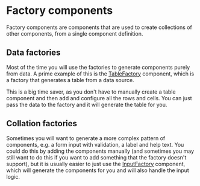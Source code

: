 <Meta title="Factories" />

# Factory components

Factory components are components that are used to create collections of other components,
from a single component definition.

## Data factories

Most of the time you will use the factories to generate components purely from
data. A prime example of this is the [TableFactory](?path=/docs/components-factories-table-factory--docs)
component, which is a factory that generates a table from a data source.

This is a big time saver, as you don't have to manually create a table component
and then add and configure all the rows and cells. You can just pass the data
to the factory and it will generate the table for you.

## Collation factories

Sometimes you will want to generate a more complex pattern of components, e.g. a
form input with validation, a label and help text. You could do this by adding
the components manually (and sometimes you may still want to do this if you want
to add something that the factory doesn't support), but it is usually easier to
just use the [InputFactory](?path=/docs/components-factories-input-factory--docs)
component, which will generate the components for you and will also handle the
input logic.

